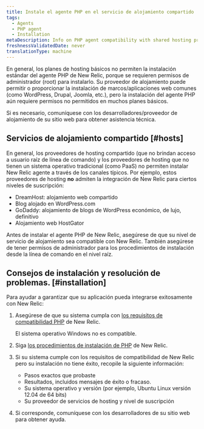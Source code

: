 ```yaml
---
title: Instale el agente PHP en el servicio de alojamiento compartido
tags:
  - Agents
  - PHP agent
  - Installation
metaDescription: Info on PHP agent compatibility with shared hosting providers and how to determine if your host supports installing the agent.
freshnessValidatedDate: never
translationType: machine
---
```


En general, los planes de hosting básicos no permiten la instalación estándar del agente PHP de New Relic, porque se requieren permisos de administrador (root) para instalarlo. Su proveedor de alojamiento puede permitir o proporcionar la instalación de marcos/aplicaciones web comunes (como WordPress, Drupal, Joomla, etc.), pero la instalación del agente PHP aún requiere permisos no permitidos en muchos planes básicos.

Si es necesario, comuníquese con los desarrolladores/proveedor de alojamiento de su sitio web para obtener asistencia técnica.

## Servicios de alojamiento compartido [#hosts]

En general, los proveedores de hosting compartido (que no brindan acceso a usuario raíz de línea de comando) y los proveedores de hosting que no tienen un sistema operativo tradicional (como PaaS) no permiten instalar New Relic agente a través de los canales típicos. Por ejemplo, estos proveedores de hosting **no** admiten la integración de New Relic para ciertos niveles de suscripción:

* DreamHost: alojamiento web compartido
* Blog alojado en WordPress.com
* GoDaddy: alojamiento de blogs de WordPress económico, de lujo, definitivo
* Alojamiento web HostGator

Antes de instalar el agente PHP de New Relic, asegúrese de que su nivel de servicio de alojamiento sea compatible con New Relic. También asegúrese de tener permisos de administrador para los procedimientos de instalación desde la línea de comando en el nivel raíz.

## Consejos de instalación y resolución de problemas. [#installation]

Para ayudar a garantizar que su aplicación pueda integrarse exitosamente con New Relic:

1. Asegúrese de que su sistema cumpla con [los requisitos de compatibilidad PHP](/docs/agents/php-agent/getting-started/php-agent-compatibility-requirements) de New Relic.

   <Callout variant="important">
     El sistema operativo Windows no es compatible.
   </Callout>

2. Siga [los procedimientos de instalación de PHP](/docs/agents/php-agent/installation/php-agent-installation-overview) de New Relic.

3. Si su sistema cumple con los requisitos de compatibilidad de New Relic pero su instalación no tiene éxito, recopile la siguiente información:

   * Pasos exactos que probaste
   * Resultados, incluidos mensajes de éxito o fracaso.
   * Su sistema operativo y versión (por ejemplo, Ubuntu Linux versión 12.04 de 64 bits)
   * Su proveedor de servicios de hosting y nivel de suscripción

4. Si corresponde, comuníquese con los desarrolladores de su sitio web para obtener ayuda.